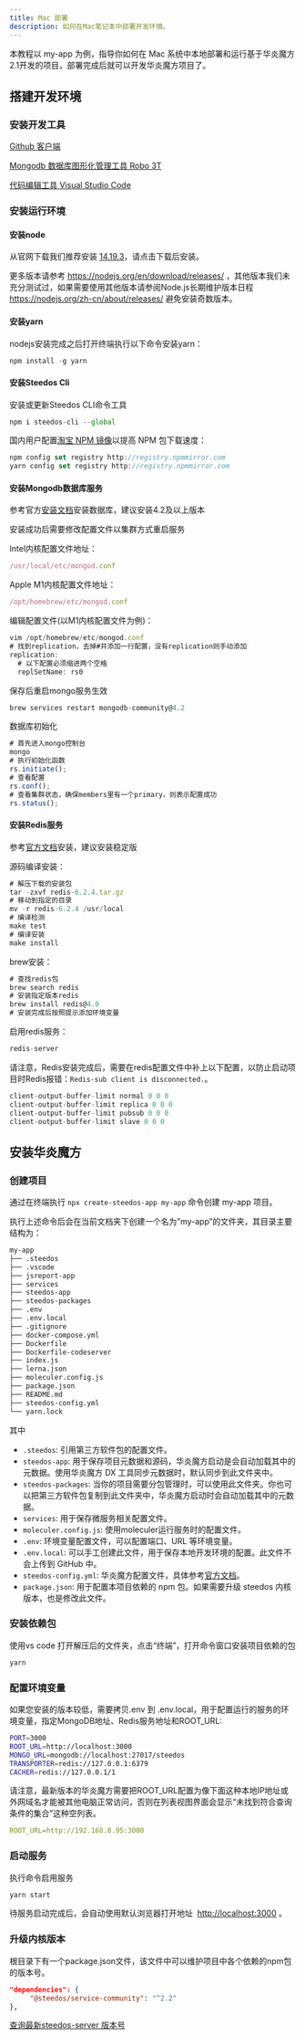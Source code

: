 ```yaml
---
title: Mac 部署
description: 如何在Mac笔记本中部署开发环境。
---
```


本教程以 my-app 为例，指导你如何在 Mac 系统中本地部署和运行基于华炎魔方2.1开发的项目，部署完成后就可以开发华炎魔方项目了。

## 搭建开发环境

### 安装开发工具

[Github 客户端](https://desktop.github.com/)

[Mongodb 数据库图形化管理工具 Robo 3T](https://robomongo.org/download)

[代码编辑工具 Visual Studio Code](https://code.visualstudio.com/)

### 安装运行环境

#### 安装node

从官网下载我们推荐安装 [14.19.3](https://nodejs.org/download/release/v14.19.3/node-v14.19.3.pkg)，请点击下载后安装。

更多版本请参考 <https://nodejs.org/en/download/releases/> ，其他版本我们未充分测试过，如果需要使用其他版本请参阅Node.js长期维护版本日程 <https://nodejs.org/zh-cn/about/releases/> 避免安装奇数版本。

#### 安装yarn

nodejs安装完成之后打开终端执行以下命令安装yarn：

```javascript
npm install -g yarn
```

#### 安装Steedos Cli

安装或更新Steedos CLI命令工具

```javascript
npm i steedos-cli --global
```

国内用户配置[淘宝 NPM 镜像](https://developer.aliyun.com/mirror/NPM)以提高 NPM 包下载速度：

```javascript
npm config set registry http://registry.npmmirror.com
yarn config set registry http://registry.npmmirror.com
```

#### 安装Mongodb数据库服务

参考官方[安装文档](https://docs.mongodb.com/v4.2/tutorial/install-mongodb-on-os-x/)安装数据库，建议安装4.2及以上版本

安装成功后需要修改配置文件以集群方式重启服务

Intel内核配置文件地址：

```javascript
/usr/local/etc/mongod.conf
```

Apple M1内核配置文件地址：

```javascript
/opt/homebrew/etc/mongod.conf
```

编辑配置文件(以M1内核配置文件为例)：

```javascript
vim /opt/homebrew/etc/mongod.conf
# 找到replication，去掉#并添加一行配置，没有replication则手动添加
replication: 
  # 以下配置必须缩进两个空格
  replSetName: rs0
```

保存后重启mongo服务生效

```javascript
brew services restart mongodb-community@4.2
```

数据库初始化

```javascript
# 首先进入mongo控制台
mongo
# 执行初始化函数
rs.initiate();
# 查看配置
rs.conf();
# 查看集群状态，确保members里有一个primary，则表示配置成功
rs.status();
```

#### 安装Redis服务

参考[官方文档](https://redis.io/download)安装，建议安装稳定版

源码编译安装：

```javascript
# 解压下载的安装包
tar -zxvf redis-6.2.4.tar.gz
# 移动到指定的目录
mv -r redis-6.2.4 /usr/local
# 编译检测
make test
# 编译安装
make install
```

brew安装：

```javascript
# 查找redis包
brew search redis
# 安装指定版本redis
brew install redis@4.0
# 安装完成后按照提示添加环境变量
```

启用redis服务：

```javascript
redis-server
```

请注意，Redis安装完成后，需要在redis配置文件中补上以下配置，以防止启动项目时Redis报错：`Redis-sub client is disconnected.`。

```javascript
client-output-buffer-limit normal 0 0 0
client-output-buffer-limit replica 0 0 0
client-output-buffer-limit pubsub 0 0 0
client-output-buffer-limit slave 0 0 0
```

## 安装华炎魔方

### 创建项目

通过在终端执行 `npx create-steedos-app my-app` 命令创建 my-app 项目。

执行上述命令后会在当前文档夹下创建一个名为”my-app”的文件夹，其目录主要结构为：

```bash
my-app
├── .steedos
├── .vscode
├── jsreport-app
├── services
├── steedos-app
├── steedos-packages
├── .env
├── .env.local
├── .gitignore
├── docker-compose.yml
├── Dockerfile
├── Dockerfile-codeserver
├── index.js
├── lerna.json
├── moleculer.config.js
├── package.json
├── README.md
├── steedos-config.yml
└── yarn.lock
```

其中

* `.steedos`: 引用第三方软件包的配置文件。
* `steedos-app`: 用于保存项目元数据和源码，华炎魔方启动是会自动加载其中的元数据。使用华炎魔方 DX 工具同步元数据时，默认同步到此文件夹中。
* `steedos-packages`: 当你的项目需要分包管理时，可以使用此文件夹。你也可以把第三方软件包复制到此文件夹中，华炎魔方启动时会自动加载其中的元数据。
* `services`: 用于保存微服务相关配置文件。
* `moleculer.config.js`: 使用moleculer运行服务时的配置文件。
* `.env`: 环境变量配置文件，可以配置端口、URL 等环境变量。
* `.env.local`: 可以手工创建此文件，用于保存本地开发环境的配置。此文件不会上传到 GitHub 中。
* `steedos-config.yml`: 华炎魔方配置文件，具体参考[官方文档](/docs/deploy/steedos-config)。
* `package.json`: 用于配置本项目依赖的 npm 包。如果需要升级 steedos 内核版本，也是修改此文件。

### 安装依赖包

使用vs code 打开解压后的文件夹，点击“终端”，打开命令窗口安装项目依赖的包

```javascript
yarn
```

### 配置环境变量

如果您安装的版本较低，需要拷贝.env 到 .env.local，用于配置运行的服务的环境变量，指定MongoDB地址、Redis服务地址和ROOT_URL:

```bash
PORT=3000
ROOT_URL=http://localhost:3000
MONGO_URL=mongodb://localhost:27017/steedos
TRANSPORTER=redis://127.0.0.1:6379
CACHER=redis://127.0.0.1/1
```

请注意，最新版本的华炎魔方需要把ROOT_URL配置为像下面这种本地IP地址或外网域名才能被其他电脑正常访问，否则在列表视图界面会显示“未找到符合查询条件的集合”这种空列表。

```yaml
ROOT_URL=http://192.168.0.95:3000
```

### 启动服务

执行命令启用服务

```javascript
yarn start
```

待服务启动完成后，会自动使用默认浏览器打开地址  <http://localhost:3000>   。

### 升级内核版本

根目录下有一个package.json文件，该文件中可以维护项目中各个依赖的npm包的版本号。

  ```json
  "dependencies": {
       "@steedos/service-community": "^2.2"
  },
  ```


[查询最新steedos-server 版本号](https://www.npmjs.com/package/steedos-server)

